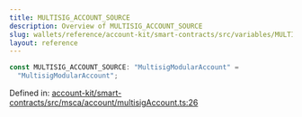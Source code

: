```yaml
---
title: MULTISIG_ACCOUNT_SOURCE
description: Overview of MULTISIG_ACCOUNT_SOURCE
slug: wallets/reference/account-kit/smart-contracts/src/variables/MULTISIG_ACCOUNT_SOURCE
layout: reference
---
```


```ts
const MULTISIG_ACCOUNT_SOURCE: "MultisigModularAccount" =
  "MultisigModularAccount";
```

Defined in: [account-kit/smart-contracts/src/msca/account/multisigAccount.ts:26](https://github.com/alchemyplatform/aa-sdk/blob/5b9429f0f16dcd4ff822527b8de589e19e88faa7/account-kit/smart-contracts/src/msca/account/multisigAccount.ts#L26)
